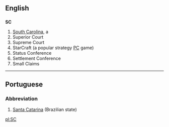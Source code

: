 ==English==

==={{abbreviation}}===
'''SC'''

#[[South Carolina]], a {{USstate}}
#Superior Court
#Supreme Court
#StarCraft (a popular strategy [[PC]] game)
#Status Conference
#Settlement Conference
#Small Claims


----

==Portuguese==
===Abbreviation===
#[[Santa Catarina]] (Brazilian state)

[[pl:SC]]